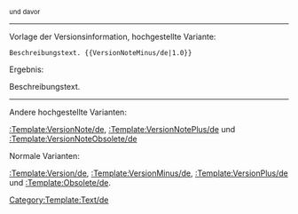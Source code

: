 <sup style="color:blue;">{{{1}}} und davor</sup><noinclude>

----

Vorlage der Versionsinformation, hochgestellte Variante:

 <nowiki>Beschreibungstext. {{VersionNoteMinus/de|1.0}}</nowiki>

Ergebnis:

Beschreibungstext. {{VersionNoteMinus/de|1.0}}

----

Andere hochgestellte Varianten:

[[:Template:VersionNote/de]], [[:Template:VersionNotePlus/de]] und [[:Template:VersionNoteObsolete/de]]

Normale Varianten:

[[:Template:Version/de]], [[:Template:VersionMinus/de]], [[:Template:VersionPlus/de]] und [[:Template:Obsolete/de]].

[[Category:Template:Text/de]]
</noinclude>